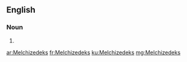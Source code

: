 ==English==

===Noun===
{{head|en|noun plural form}}

# {{plural of|Melchizedek|lang=en}}

[[ar:Melchizedeks]]
[[fr:Melchizedeks]]
[[ku:Melchizedeks]]
[[mg:Melchizedeks]]